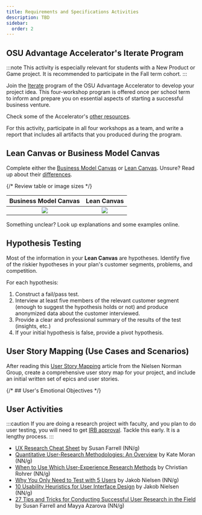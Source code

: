```yaml
---
title: Requirements and Specifications Activities
description: TBD
sidebar:
  order: 2
---
```


## OSU Advantage Accelerator's Iterate Program

:::note
This activity is especially relevant for students with a New Product or Game project. It is recommended to participate in the Fall term cohort.
:::

Join the [Iterate](https://advantage.oregonstate.edu/advantage-accelerator/programs/iterate) program of the OSU Advantage Accelerator to develop your project idea. This four-workshop program is offered once per school term to inform and prepare you on essential aspects of starting a successful business venture.

Check some of the Accelerator's [other resources](https://advantage.oregonstate.edu/innovation-impact-program/student-resources).

For this activity, participate in all four workshops as a team, and write a report that includes all artifacts that you produced during the program.

## Lean Canvas or Business Model Canvas

Complete either the [Business Model Canvas](https://www.strategyzer.com/library/the-business-model-canvas) or [Lean Canvas](https://www.leanfoundry.com/tools/lean-canvas). Unsure? Read up about their [differences](https://www.leanfoundry.com/articles/why-lean-canvas-versus-business-model-canvas).

{/* Review table or image sizes */}

Business Model Canvas | Lean Canvas
:--------------------:|:--------------------:
![](../../../assets/business-model-canvas.png)  |  ![](../../../assets/lean-canvas.png)

Something unclear? Look up explanations and some examples online.

## Hypothesis Testing

Most of the information in your **Lean Canvas** are hypotheses. Identify five of the riskier hypotheses in your plan's customer segments, problems, and competition. 

For each hypothesis:

1. Construct a fail/pass test.
2. Interview at least five members of the relevant customer segment (enough to suggest the hypothesis holds or not) and produce anonymized data about the customer interviewed.
3. Provide a clear and professional summary of the results of the test (insights, etc.)
4. If your initial hypothesis is false, provide a pivot hypothesis.

## User Story Mapping (Use Cases and Scenarios)

After reading this [User Story Mapping](https://www.nngroup.com/articles/user-story-mapping/) article from the Nielsen Norman Group, create a comprehensive user story map for your project, and include an initial written set of epics and user stories.

{/* ## User's Emotional Objectives */}


## User Activities

:::caution
If you are doing a research project with faculty, and you plan to do user testing, you will need to get [IRB approval](https://research.oregonstate.edu/ori/irb). Tackle this early. It is a lengthy process.
:::

- [UX Research Cheat Sheet](https://www.nngroup.com/articles/ux-research-cheat-sheet/) by Susan Farrell (NN/g)
- [Quantitative User-Research Methodologies: An Overview](https://www.nngroup.com/articles/quantitative-user-research-methods/) by Kate Moran (NN/g)
- [When to Use Which User-Experience Research Methods](https://www.nngroup.com/articles/which-ux-research-methods/) by Christian Rohrer (NN/g)
- [Why You Only Need to Test with 5 Users](https://www.nngroup.com/articles/why-you-only-need-to-test-with-5-users/) by Jakob Nielsen (NN/g)
- [10 Usability Heuristics for User Interface Design](https://www.nngroup.com/articles/ten-usability-heuristics/) by Jakob Nielsen (NN/g)
- [27 Tips and Tricks for Conducting Successful User Research in the Field](https://www.nngroup.com/articles/tips-user-research-field/) by Susan Farrell and Mayya Azarova (NN/g)
